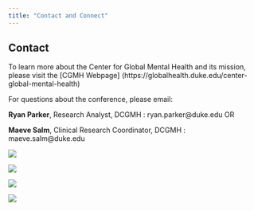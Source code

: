 ```yaml
---
title: "Contact and Connect"
---
```


## Contact

To learn more about the Center for Global Mental Health and its mission, please visit the [CGMH Webpage] (https://globalhealth.duke.edu/center-global-mental-health)

For questions about the conference, please email:

**Ryan Parker**, Research Analyst, DCGMH : ryan.parker@duke.edu OR

**Maeve Salm**, Clinical Research Coordinator, DCGMH : maeve.salm@duke.edu

![](conference_explore.png){fig-align="center"}

![](conference_grownetwork.png){fig-align="center"}

![](conference_learnexperts.png){fig-align="center"}

![](conference_shareresearch.png){fig-align="center"}
